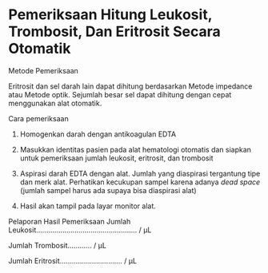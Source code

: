 # Pemeriksaan Hitung Leukosit, Trombosit, Dan Eritrosit Secara Otomatik

Metode Pemeriksaan

Eritrosit dan sel darah lain dapat dihitung berdasarkan Metode impedance atau Metode optik. Sejumlah besar sel dapat dihitung dengan cepat menggunakan alat otomatik.

Cara pemeriksaan

1) Homogenkan darah dengan antikoagulan EDTA

2) Masukkan identitas pasien pada alat hematologi otomatis dan siapkan untuk pemeriksaan jumlah leukosit, eritrosit, dan trombosit

3) Aspirasi darah EDTA dengan alat. Jumlah yang diaspirasi tergantung tipe dan merk alat. Perhatikan kecukupan sampel karena adanya _dead space_ (jumlah sampel harus ada supaya bisa diaspirasi alat)

4) Hasil akan tampil pada layar monitor alat.

Pelaporan Hasil Pemeriksaan Jumlah Leukosit.................................................. / μL

Jumlah Trombosit............ / μL

Jumlah Eritrosit............................... / μL
